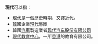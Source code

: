 '''現代'''可以指：

* [[現代|現代]]是一個歷史時期，又譯近代。
* [[韓國|韓國]]企業[[現代集團|現代集團]]
* 韓國[[汽車|汽車]]製造業者[[现代汽车股份有限公司|现代汽车股份有限公司]]
* [[現代教育|現代教育中心]]，一所[[香港|香港]]的教育有限公司。

{{disambig|CAT=二字消歧义}}
